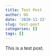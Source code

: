 ```yaml
---
title: Test Post
author: OG
date: '2020-11-13'
slug: test-post
categories: []
tags: []
---
```


This is a test post.